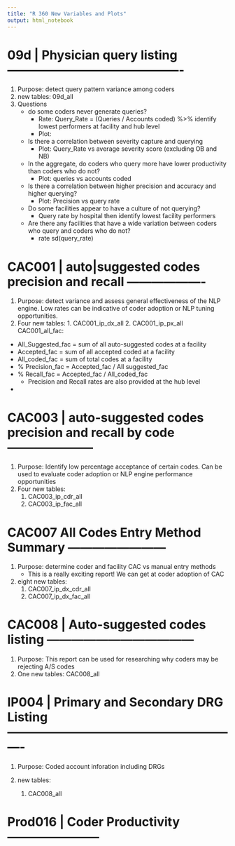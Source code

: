 ```yaml
---
title: "R 360 New Variables and Plots"
output: html_notebook
---
```


# **09d** | Physician query listing -------------------------------------------
1. Purpose: detect query pattern variance among coders
1. new tables: 09d_all
1. Questions
    - do some coders never generate queries? 
        - Rate: Query_Rate = (Queries / Accounts coded) %>% identify lowest performers at facility and hub level
        - Plot: 
    - Is there a correlation between severity capture and querying
        - Plot: Query_Rate vs average severity score (excluding OB and NB)
    - In the aggregate, do coders who query more have lower productivity than coders who do not?
        - Plot: queries vs accounts coded
    - Is there a correlation between higher precision and accuracy and higher querying?
        - Plot: Precision vs query rate
    - Do some facilities appear to have a culture of not querying?
        - Query rate by hospital then identify lowest facility performers
    - Are there any facilities that have a wide variation between coders who query and coders who do not?
        - rate sd(query_rate)


# **CAC001** | auto|suggested codes precision and recall -------------------
1. Purpose: detect variance and assess general effectiveness of the NLP engine. Low rates can be indicative of coder adoption or NLP tuning opportunities.
1. Four new tables:
	    1. CAC001_ip_dx_all
	    2. CAC001_ip_px_all
CAC001_all_fac:
- All_Suggested_fac = sum of all auto-suggested codes at a facility
- Accepted_fac = sum of all accepted coded at a facility
- All_coded_fac = sum of total codes at a facility
- % Precision_fac = Accepted_fac / All suggested_fac
- % Recall_fac = Accepted_fac / All_coded_fac
    - Precision and Recall rates are also provided at the hub level
- 


# **CAC003** | auto-suggested codes precision and recall by code ---------------------
1. Purpose: Identify low percentage acceptance of certain codes.  Can be used to evaluate coder adoption or NLP engine performance opportunities
1. Four new tables:
    1. CAC003_ip_cdr_all
    2. CAC003_ip_fac_all


# **CAC007** All Codes Entry Method Summary ------------------------
1. Purpose: determine coder and facility CAC vs manual entry methods
    - This is a really exciting report!  We can get at coder adoption of CAC
1. eight new tables:
    1. CAC007_ip_dx_cdr_all
    2. CAC007_ip_dx_fac_all

	
# **CAC008** | Auto-suggested codes listing ------------------------------------
1. Purpose: This report can be used for researching why coders may be rejecting A/S codes
1. One new tables: CAC008_all

    
# **IP004** | Primary and Secondary DRG Listing ----------------------------------------------------------
1. Purpose: Coded account inforation including DRGs

2. new tables:
    1. CAC008_all

# **Prod016** | Coder Productivity -----------------------
